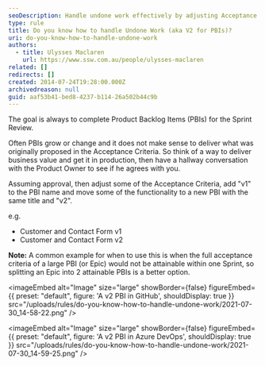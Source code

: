```yaml
---
seoDescription: Handle undone work effectively by adjusting Acceptance Criteria and splitting large PBIs into smaller, achievable tasks with v2 PBI naming convention.
type: rule
title: Do you know how to handle Undone Work (aka V2 for PBIs)?
uri: do-you-know-how-to-handle-undone-work
authors:
  - title: Ulysses Maclaren
    url: https://www.ssw.com.au/people/ulysses-maclaren
related: []
redirects: []
created: 2014-07-24T19:28:00.000Z
archivedreason: null
guid: aaf53b41-bed8-4237-b114-26a502b44c9b
---
```


The goal is always to complete Product Backlog Items (PBIs) for the Sprint Review.

Often PBIs grow or change and it does not make sense to deliver what was originally proposed in the Acceptance Criteria.
So think of a way to deliver business value and get it in production, then have a hallway conversation with the Product Owner to see if he agrees with you.

Assuming approval, then adjust some of the Acceptance Criteria, add "v1" to the PBI name and move some of the functionality to a new PBI with the same title and "v2".

e.g.

- Customer and Contact Form v1
- Customer and Contact Form v2

**Note:** A common example for when to use this is when the full acceptance criteria of a large PBI (or Epic) would not be attainable within one Sprint, so splitting an Epic into 2 attainable PBIs is a better option.


<imageEmbed
  alt="Image"
  size="large"
  showBorder={false}
  figureEmbed={{
    preset: "default",
    figure: 'A v2 PBI in GitHub',
    shouldDisplay: true
  }}
  src="/uploads/rules/do-you-know-how-to-handle-undone-work/2021-07-30_14-58-22.png"
/>


<imageEmbed
  alt="Image"
  size="large"
  showBorder={false}
  figureEmbed={{
    preset: "default",
    figure: 'A v2 PBI in Azure DevOps',
    shouldDisplay: true
  }}
  src="/uploads/rules/do-you-know-how-to-handle-undone-work/2021-07-30_14-59-25.png"
/>